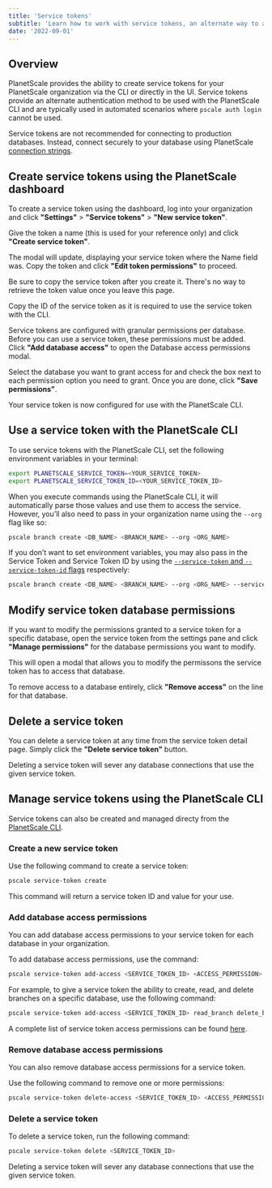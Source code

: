 ```yaml
---
title: 'Service tokens'
subtitle: 'Learn how to work with service tokens, an alternate way to autheticate with PlanetScale using the CLI.'
date: '2022-09-01'
---
```



## Overview

PlanetScale provides the ability to create service tokens for your PlanetScale organization via the CLI or directly in the UI. Service tokens provide an alternate authentication method to be used with the PlanetScale CLI and are typically used in automated scenarios where `pscale auth login` cannot be used.

<InfoBlock type='warning'>
  Service tokens are not recommended for connecting to production databases. Instead, connect securely to your database
  using PlanetScale <a href='/docs/concepts/connection-strings'>connection strings</a>.
</InfoBlock>

## Create service tokens using the PlanetScale dashboard

To create a service token using the dashboard, log into your organization and click **"Settings"** > **"Service tokens"** > **"New service token"**.

<ImageBlock alt='Service token settings page' src={settings} />

Give the token a name (this is used for your reference only) and click **"Create service token"**.

<ImageBlock alt='New service token pop-up modal' src={modal} />

The modal will update, displaying your service token where the Name field was. Copy the token and click **"Edit token permissions"** to proceed.

<InfoBlock type='tip'>
  Be sure to copy the service token after you create it. There's no way to retrieve the token value once you leave this page.
</InfoBlock>

<ImageBlock alt='Service token detail page' src={serviceToken} />

Copy the ID of the service token as it is required to use the service token with the CLI.

Service tokens are configured with granular permissions per database. Before you can use a service token, these permissions must be added. Click **"Add database access"** to open the Database access permissions modal.

<ImageBlock alt="The service token configuration view." src={serviceTokenConfigView} />

Select the database you want to grant access for and check the box next to each permission option you need to grant. Once you are done, click **"Save permissions"**.

<ImageBlock alt="The Database access permissions modal." src={dbAccessPerms} />

Your service token is now configured for use with the PlanetScale CLI.

## Use a service token with the PlanetScale CLI

To use service tokens with the PlanetScale CLI, set the following environment variables in your terminal:

```bash
export PLANETSCALE_SERVICE_TOKEN=<YOUR_SERVICE_TOKEN>
export PLANETSCALE_SERVICE_TOKEN_ID=<YOUR_SERVICE_TOKEN_ID>
```

When you execute commands using the PlanetScale CLI, it will automatically parse those values and use them to access the service. However, you’ll also need to pass in your organization name using the `--org` flag like so:

```bash
pscale branch create <DB_NAME> <BRANCH_NAME> --org <ORG_NAME>
```

If you don’t want to set environment variables, you may also pass in the Service Token and Service Token ID by using the [`--service-token` and `--service-token-id` flags](/docs/reference/service-token) respectively:

```bash
pscale branch create <DB_NAME> <BRANCH_NAME> --org <ORG_NAME> --service-token <SERVICE_TOKEN> --service-token-id <SERVICE_TOKEN_ID>
```

## Modify service token database permissions

If you want to modify the permissions granted to a service token for a specific database, open the service token from the settings pane and click **"Manage permissions"** for the database permissions you want to modify.

<ImageBlock alt="The location of the Manage permissions option." src={modifyDbPerms} />

This will open a modal that allows you to modify the permissons the service token has to access that database.

<ImageBlock alt="The Database access permissions modal while modifying permissions." src={modifyDbPermsModal} />

To remove access to a database entirely, click **"Remove access"** on the line for that database.

<ImageBlock alt="Remove database access for a service token." src={removeAccess} />

## Delete a service token

You can delete a service token at any time from the service token detail page. Simply click the **"Delete service token"** button.

<ImageBlock alt="Delete service token." src={deleteToken} />

Deleting a service token will sever any database connections that use the given service token.

## Manage service tokens using the PlanetScale CLI

Service tokens can also be created and managed directy from the [PlanetScale CLI](/docs/reference/service-token).

### Create a new service token

Use the following command to create a service token:

```bash
pscale service-token create
```

This command will return a service token ID and value for your use.

### Add database access permissions

You can add database access permissions to your service token for each database in your organization.

To add database access permissions, use the command:

```bash
pscale service-token add-access <SERVICE_TOKEN_ID> <ACCESS_PERMISSION> --database <DB_NAME>
```

For example, to give a service token the ability to create, read, and delete branches on a specific database, use the following command:

```bash
pscale service-token add-access <SERVICE_TOKEN_ID> read_branch delete_branch create_branch --database <DB_NAME>
```

A complete list of service token access permissions can be found [here](/docs/reference/planetscale-cli#service-tokens-in-organizations).

### Remove database access permissions

You can also remove database access permissions for a service token.

Use the following command to remove one or more permissions:

```bash
pscale service-token delete-access <SERVICE_TOKEN_ID> <ACCESS_PERMISSION> --database <DB_NAME>
```

### Delete a service token

To delete a service token, run the following command:

```bash
pscale service-token delete <SERVICE_TOKEN_ID>
```

Deleting a service token will sever any database connections that use the given service token.
